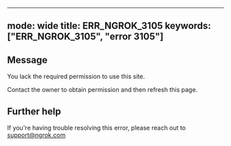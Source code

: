 
---
mode: wide
title: ERR_NGROK_3105
keywords: ["ERR_NGROK_3105", "error 3105"]
---

## Message
You lack the required permission to use this site.

Contact the owner to obtain permission and then refresh this page.




## Further help
If you're having trouble resolving this error, please reach out to [support@ngrok.com](mailto:support@ngrok.com?subject=Help%20with%20ERR_NGROK_3105)

